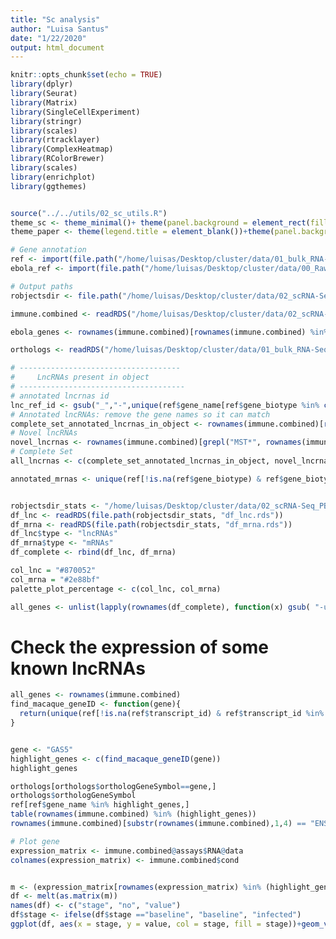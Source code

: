 ```yaml
---
title: "Sc analysis"
author: "Luisa Santus"
date: "1/22/2020"
output: html_document
---
```


```r
knitr::opts_chunk$set(echo = TRUE)
library(dplyr)
library(Seurat)
library(Matrix)
library(SingleCellExperiment)
library(stringr)
library(scales)
library(rtracklayer)
library(ComplexHeatmap)
library(RColorBrewer)
library(scales)
library(enrichplot)
library(ggthemes)


source("../../utils/02_sc_utils.R")
theme_sc <- theme_minimal()+ theme(panel.background = element_rect(fill = "white", colour = "grey50"), panel.grid.major = element_blank(), panel.grid.minor = element_blank())+theme(legend.text = element_text(size=18))
theme_paper <- theme(legend.title = element_blank())+theme(panel.background = element_rect(fill = "white", colour = "white"))+theme(panel.background = element_rect(fill = "white", colour = "grey50"))+theme(axis.text = element_text(size = 18), axis.title = element_text(size = 20), legend.text = element_text(size = 18))

# Gene annotation 
ref <- import(file.path("/home/luisas/Desktop/cluster/data/01_bulk_RNA-Seq_lncRNAs_annotation/03_novel_lncRNAs_list/rheMac10_EBOV_and_novel_genenames.gtf"))
ebola_ref <- import(file.path("/home/luisas/Desktop/cluster/data/00_RawData/pardis_shared_data/sabeti-txnomics/shared-resources/HISAT2/EBOV-Kikwit/KU182905.1.gtf"))

# Output paths
robjectsdir <- file.path("/home/luisas/Desktop/cluster/data/02_scRNA-Seq_PBMCs/00_scRNA-Seq_exVivo_rhemac10/05_RObjects/04_DE/")

immune.combined <- readRDS("/home/luisas/Desktop/cluster/data/02_scRNA-Seq_PBMCs/00_scRNA-Seq_exVivo_rhemac10/05_RObjects/03_prep/immune.combined.infectionstatus.rds")

ebola_genes <- rownames(immune.combined)[rownames(immune.combined) %in% paste(ebola_ref$gene_id, "unknown", sep ="-")]

orthologs <- readRDS("/home/luisas/Desktop/cluster/data/01_bulk_RNA-Seq_lncRNAs_annotation/05_orthologs/orthologs.rds")

# ------------------------------------
#     LncRNAs present in object 
# -------------------------------------
# annotated lncrnas id 
lnc_ref_id <- gsub("_","-",unique(ref$gene_name[ref$gene_biotype %in% c("lncRNA")]))
# Annotated lncRNAs: remove the gene names so it can match 
complete_set_annotated_lncrnas_in_object <- rownames(immune.combined)[rownames(immune.combined) %in% lnc_ref_id]
# Novel lncRNAs
novel_lncrnas <- rownames(immune.combined)[grepl("MST*", rownames(immune.combined))]
# Complete Set 
all_lncrnas <- c(complete_set_annotated_lncrnas_in_object, novel_lncrnas)

annotated_mrnas <- unique(ref[!is.na(ref$gene_biotype) & ref$gene_biotype == "protein_coding", ]$gene_name)


robjectsdir_stats <- "/home/luisas/Desktop/cluster/data/02_scRNA-Seq_PBMCs/00_scRNA-Seq_exVivo_rhemac10/05_RObjects/05_statsOld//"
df_lnc <- readRDS(file.path(robjectsdir_stats, "df_lnc.rds"))
df_mrna <- readRDS(file.path(robjectsdir_stats, "df_mrna.rds"))
df_lnc$type <- "lncRNAs"
df_mrna$type <- "mRNAs"
df_complete <- rbind(df_lnc, df_mrna)

col_lnc = "#870052"
col_mrna = "#2e88bf"
palette_plot_percentage <- c(col_lnc, col_mrna)

all_genes <- unlist(lapply(rownames(df_complete), function(x) gsub( "-unknown", "",x)))


```




# Check the expression of some known lncRNAs

```r

all_genes <- rownames(immune.combined)
find_macaque_geneID <- function(gene){
  return(unique(ref[!is.na(ref$transcript_id) & ref$transcript_id %in% unique(orthologs[orthologs$orthologGeneSymbol==gene,]$lnc),]$gene_name))
}


gene <- "GAS5"
highlight_genes <- c(find_macaque_geneID(gene))
highlight_genes

orthologs[orthologs$orthologGeneSymbol==gene,]
orthologs$orthologGeneSymbol
ref[ref$gene_name %in% highlight_genes,]
table(rownames(immune.combined) %in% (highlight_genes))
rownames(immune.combined)[substr(rownames(immune.combined),1,4) == "ENSM"]

# Plot gene 
expression_matrix <- immune.combined@assays$RNA@data
colnames(expression_matrix) <- immune.combined$cond


m <- (expression_matrix[rownames(expression_matrix) %in% (highlight_genes),])
df <- melt(as.matrix(m))
names(df) <- c("stage", "no", "value")
df$stage <- ifelse(df$stage =="baseline", "baseline", "infected")
ggplot(df, aes(x = stage, y = value, col = stage, fill = stage))+geom_violin(alpha = 0.5)+theme_paper+ggtitle(gene)
```
